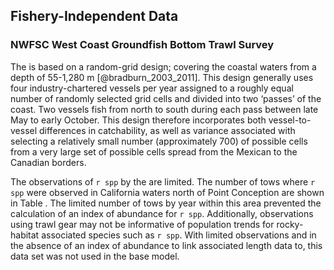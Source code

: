 ## Fishery-Independent Data

### NWFSC West Coast Groundfish Bottom Trawl Survey

The \Gls{s-wcgbt} is based on a random-grid design; covering the coastal waters from a depth of 55-1,280 m [@bradburn_2003_2011]. This design generally uses four industry-chartered vessels per year assigned to a roughly equal number of randomly selected grid cells and divided into two 'passes' of the coast. Two vessels fish from north to south during each pass between late May to early October. This design therefore incorporates both vessel-to-vessel differences in catchability, as well as variance associated with selecting a relatively small number (approximately 700) of possible cells from a very large set of possible cells spread from the Mexican to the Canadian borders.

The observations of `r spp` by the \Gls{s-wcgbt} are limited.  The number of tows where `r spp` were observed in California waters north of Point Conception are shown in Table \ref{tab:wcgbts-len}.  The limited number of tows by year within this area prevented the calculation of an index of abundance for `r spp`. Additionally, observations using trawl gear may not be informative of population trends for rocky-habitat associated species such as `r spp`. With limited observations and in the absence of an index of abundance to link associated length data to, this data set was not used in the base model.


